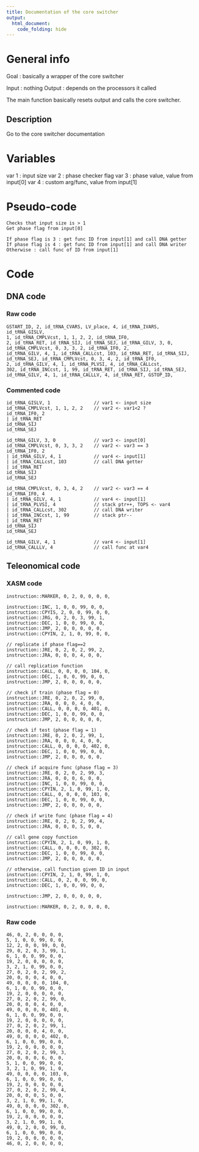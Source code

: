 ```yaml
---
title: Documentation of the core switcher
output: 
  html_document:
    code_folding: hide
---
```


# General info

Goal : basically a wrapper of the core switcher

Input : nothing
Output : depends on the processors it called

The main function basically resets output and calls the core switcher.

## Description

Go to the core switcher documentation

# Variables

var 1 : input size
var 2 : phase checker flag
var 3 : phase value, value from input[0]
var 4 : custom arg/func, value from input[1]

# Pseudo-code

```pseudo
Checks that input size is > 1
Get phase flag from input[0]

If phase flag is 3 : get func ID from input[1] and call DNA getter
If phase flag is 4 : get func ID from input[1] and call DNA writer
Otherwise : call func of ID from input[1]
```

# Code

## DNA code

### Raw code

```DNA
GSTART_ID, 2, id_tRNA_CVARS, LV_place, 4, id_tRNA_IVARS, id_tRNA_GISLV,
1, id_tRNA_CMPLVcst, 1, 1, 2, 2, id_tRNA_IF0, 
2, id_tRNA_RET, id_tRNA_SIJ, id_tRNA_SEJ, id_tRNA_GILV, 3, 0, 
id_tRNA_CMPLVcst, 0, 3, 3, 2, id_tRNA_IF0, 2, 
id_tRNA_GILV, 4, 1, id_tRNA_CALLcst, 103, id_tRNA_RET, id_tRNA_SIJ, 
id_tRNA_SEJ, id_tRNA_CMPLVcst, 0, 3, 4, 2, id_tRNA_IF0, 
2, id_tRNA_GILV, 4, 1, id_tRNA_PLVSI, 4, id_tRNA_CALLcst,
302, id_tRNA_INCcst, 1, 99, id_tRNA_RET, id_tRNA_SIJ, id_tRNA_SEJ,
id_tRNA_GILV, 4, 1, id_tRNA_CALLLV, 4, id_tRNA_RET, GSTOP_ID,
```



### Commented code


```pseudoDNA
id_tRNA_GISLV, 1                // var1 <- input size
id_tRNA_CMPLVcst, 1, 1, 2, 2    // var2 <- var1<2 ?
id_tRNA_IF0, 2
| id_tRNA_RET
id_tRNA_SIJ
id_tRNA_SEJ

id_tRNA_GILV, 3, 0              // var3 <- input[0]
id_tRNA_CMPLVcst, 0, 3, 3, 2    // var2 <- var3 == 3
id_tRNA_IF0, 2
| id_tRNA_GILV, 4, 1            // var4 <- input[1]
| id_tRNA_CALLcst, 103          // call DNA getter
| id_tRNA_RET
id_tRNA_SIJ
id_tRNA_SEJ

id_tRNA_CMPLVcst, 0, 3, 4, 2    // var2 <- var3 == 4 
id_tRNA_IF0, 4
| id_tRNA_GILV, 4, 1            // var4 <- input[1]
| id_tRNA_PLVSI, 4              // stack ptr++, TOPS <- var4
| id_tRNA_CALLcst, 302          // call DNA writer
| id_tRNA_INCcst, 1, 99         // stack ptr--
| id_tRNA_RET
id_tRNA_SIJ
id_tRNA_SEJ

id_tRNA_GILV, 4, 1              // var4 <- input[1]
id_tRNA_CALLLV, 4               // call func at var4
```


## Teleonomical code

### XASM code

```XASM
instruction::MARKER, 0, 2, 0, 0, 0, 0,

instruction::INC, 1, 0, 0, 99, 0, 0,
instruction::CPYIS, 2, 0, 0, 99, 0, 0,
instruction::JRG, 0, 2, 0, 3, 99, 1,
instruction::DEC, 1, 0, 0, 99, 0, 0,
instruction::JMP, 2, 0, 0, 0, 0, 0,
instruction::CPYIN, 2, 1, 0, 99, 0, 0,

// replicate if phase flag==2
instruction::JRE, 0, 2, 0, 2, 99, 2,
instruction::JRA, 0, 0, 0, 4, 0, 0,

// call replication function
instruction::CALL, 0, 0, 0, 0, 104, 0,
instruction::DEC, 1, 0, 0, 99, 0, 0,
instruction::JMP, 2, 0, 0, 0, 0, 0,

// check if train (phase flag = 0)
instruction::JRE, 0, 2, 0, 2, 99, 0,
instruction::JRA, 0, 0, 0, 4, 0, 0,
instruction::CALL, 0, 0, 0, 0, 401, 0,
instruction::DEC, 1, 0, 0, 99, 0, 0,
instruction::JMP, 2, 0, 0, 0, 0, 0,

// check if test (phase flag = 1)
instruction::JRE, 0, 2, 0, 2, 99, 1,
instruction::JRA, 0, 0, 0, 4, 0, 0,
instruction::CALL, 0, 0, 0, 0, 402, 0,
instruction::DEC, 1, 0, 0, 99, 0, 0,
instruction::JMP, 2, 0, 0, 0, 0, 0,

// check if acquire func (phase flag = 3)
instruction::JRE, 0, 2, 0, 2, 99, 3,
instruction::JRA, 0, 0, 0, 6, 0, 0,
instruction::INC, 1, 0, 0, 99, 0, 0,
instruction::CPYIN, 2, 1, 0, 99, 1, 0,
instruction::CALL, 0, 0, 0, 0, 103, 0,
instruction::DEC, 1, 0, 0, 99, 0, 0,
instruction::JMP, 2, 0, 0, 0, 0, 0,

// check if write func (phase flag = 4)
instruction::JRE, 0, 2, 0, 2, 99, 4,
instruction::JRA, 0, 0, 0, 5, 0, 0,

// call gene copy function
instruction::CPYIN, 2, 1, 0, 99, 1, 0,
instruction::CALL, 0, 0, 0, 0, 302, 0,
instruction::DEC, 1, 0, 0, 99, 0, 0,
instruction::JMP, 2, 0, 0, 0, 0, 0,

// otherwise, call function given ID in input
instruction::CPYIN, 2, 1, 0, 99, 1, 0, 
instruction::CALL, 0, 2, 0, 0, 99, 0,
instruction::DEC, 1, 0, 0, 99, 0, 0,

instruction::JMP, 2, 0, 0, 0, 0, 0,

instruction::MARKER, 0, 2, 0, 0, 0, 0,
```

### Raw code


```RAW
46, 0, 2, 0, 0, 0, 0,
5, 1, 0, 0, 99, 0, 0,
12, 2, 0, 0, 99, 0, 0,
29, 0, 2, 0, 3, 99, 1,
6, 1, 0, 0, 99, 0, 0,
19, 2, 0, 0, 0, 0, 0,
3, 2, 1, 0, 99, 0, 0,
27, 0, 2, 0, 2, 99, 2,
20, 0, 0, 0, 4, 0, 0,
49, 0, 0, 0, 0, 104, 0,
6, 1, 0, 0, 99, 0, 0,
19, 2, 0, 0, 0, 0, 0,
27, 0, 2, 0, 2, 99, 0,
20, 0, 0, 0, 4, 0, 0,
49, 0, 0, 0, 0, 401, 0,
6, 1, 0, 0, 99, 0, 0,
19, 2, 0, 0, 0, 0, 0,
27, 0, 2, 0, 2, 99, 1,
20, 0, 0, 0, 4, 0, 0,
49, 0, 0, 0, 0, 402, 0,
6, 1, 0, 0, 99, 0, 0,
19, 2, 0, 0, 0, 0, 0,
27, 0, 2, 0, 2, 99, 3,
20, 0, 0, 0, 6, 0, 0,
5, 1, 0, 0, 99, 0, 0,
3, 2, 1, 0, 99, 1, 0,
49, 0, 0, 0, 0, 103, 0,
6, 1, 0, 0, 99, 0, 0,
19, 2, 0, 0, 0, 0, 0,
27, 0, 2, 0, 2, 99, 4,
20, 0, 0, 0, 5, 0, 0,
3, 2, 1, 0, 99, 1, 0,
49, 0, 0, 0, 0, 302, 0,
6, 1, 0, 0, 99, 0, 0,
19, 2, 0, 0, 0, 0, 0,
3, 2, 1, 0, 99, 1, 0,
49, 0, 2, 0, 0, 99, 0,
6, 1, 0, 0, 99, 0, 0,
19, 2, 0, 0, 0, 0, 0,
46, 0, 2, 0, 0, 0, 0,
```
